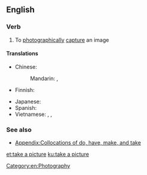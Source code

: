 ==English==

===Verb===
{{en-verb|head=[[take]] a [[picture]]|takes a picture|taking a picture|took a picture|taken a picture}}

# {{lb|en|idiomatic}} To [[photographically]] [[capture]] an image

====Translations====
{{trans-top|capture an image}}
* Chinese:
*: Mandarin: {{t+|cmn|照相|tr=zhàoxiàng|sc=Hani}}, {{t+|cmn|拍照|tr=pāizhào|sc=Hani}}
* Finnish: {{t-needed|fi}}
{{trans-mid}}
* Japanese: {{t+|ja|撮る|tr=とる, toru}}
* Spanish: {{t|es|hacer una fotografía}}
* Vietnamese: {{t|vi|chụp hình}}, {{t+|vi|chụp ảnh}}, {{t+|vi|chụp}}
{{trans-bottom}}

===See also===
* [[Appendix:Collocations of do, have, make, and take]]

[[Category:en:Photography]]

[[et:take a picture]]
[[ku:take a picture]]